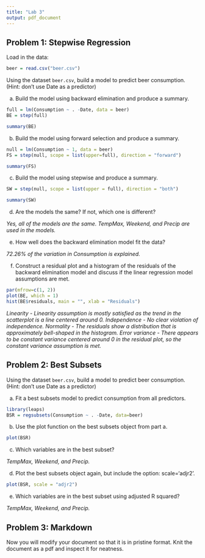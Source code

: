 ```yaml
---
title: "Lab 3"
output: pdf_document
---
```


## Problem 1: Stepwise Regression

Load in the data:

```r
beer = read.csv("beer.csv")
```

Using the dataset `beer.csv`, build a model to predict beer consumption. (Hint: don't use Date as a predictor)

a. Build the model using backward elimination and produce a summary. 

```r
full = lm(Consumption ~ . -Date, data = beer)
BE = step(full)
```

```r
summary(BE)
```

b. Build the model using forward selection and produce a summary. 

```r
null = lm(Consumption ~ 1, data = beer)
FS = step(null, scope = list(upper=full), direction = "forward")
```

```r
summary(FS)
```

c. Build the model using stepwise and produce a summary. 

```r
SW = step(null, scope = list(upper = full), direction = "both")
```

```r
summary(SW)
```

d. Are the models the same?  If not, which one is different? 

*Yes, all of the models are the same. TempMax, Weekend, and Precip are used in the models.*

e. How well does the backward elimination model fit the data? 

*72.26% of the variation in Consumption is explained.*


f. Construct a residual plot and a histogram of the residuals of the backward elimination model and discuss if the linear regression model assumptions are met.

```r
par(mfrow=c(1, 2))
plot(BE, which = 1)
hist(BE$residuals, main = "", xlab = "Residuals")
```

*Linearity - Linearity assumption is mostly satisfied as the trend in the scatterplot is a line centered around 0.*
*Independence -  No clear violation of independence.*
*Normality - The residuals show a distribution that is approximately bell-shaped in the histogram.*
*Error variance - There appears to be constant variance centered around 0 in the residual plot, so the constant variance assumption is met.*

## Problem 2: Best Subsets

Using the dataset `beer.csv`, build a model to predict beer consumption. (Hint: don't use Date as a predictor)

a. Fit a best subsets model to predict consumption from all  predictors.

```r
library(leaps)
BSR = regsubsets(Consumption ~ . -Date, data=beer)
```

b. Use the plot function on the best subsets object from part a.

```r
plot(BSR)
```

c. Which variables are in the best subset?

*TempMax, Weekend, and Precip.*

d. Plot the best subsets object again, but include the option: scale='adjr2'.

```r
plot(BSR, scale = "adjr2")
```

e. Which variables are in the best subset using adjusted R squared?

*TempMax, Weekend, and Precip.*

## Problem 3: Markdown

Now you will modify your document so that it is in pristine format. Knit the document as a pdf and inspect it for neatness.
